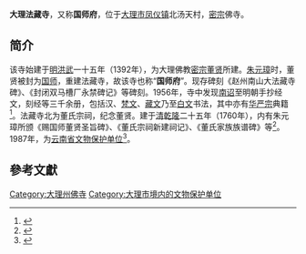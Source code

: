 {{Otheruses|法藏寺|subject=位于[[云南|云南]][[大理市|大理]]的法藏寺|other=同名的其它寺庙}}
{{文物保护单位
| 级别 = 省级
| 省区市 = 云南省
| 图片 = Fazang Temple Beitangtian.JPG
| 名称 = 法藏寺董氏宗祠
| 编号 = 3-32
| 分类 = 古建筑及历史纪念建筑物
| 时代 = 明
| 所在 = [[大理白族自治州|大理州]][[大理市|大理市]]
| 登录 = 1987年12月21日
| 坐标 = {{coord|25.52760|100.34490|display=inline,title}}
}}

'''大理法藏寺'''，又称'''国师府'''，位于[[大理市|大理市]][[凤仪镇_(大理市)|凤仪镇]]北汤天村，[[密宗|密宗]]佛寺。

== 简介 ==
该寺始建于[[明朝|明]][[洪武|洪武]]一十五年（1392年），为大理佛教[[密宗|密宗]][[董贤|董贤]]所建。[[朱元璋|朱元璋]]时，董贤被封为[[国师|国师]]，重建法藏寺，故该寺也称“'''国师府'''”。现存碑刻《赵州南山大法藏寺碑》、《封闭双马槽厂永禁碑记》等碑刻。1956年，寺中发现[[南诏|南诏]]至明朝手抄经文，刻经等三千余册，包括汉、[[梵文|梵文]]、[[藏文|藏文]]乃至[[白文|白文]]书法，其中亦有[[华严宗|华严宗]]典籍<ref>{{Cite web |url=http://www.fjsnow.com/mingsu/ArticleShow.asp?ArticleID=16691 |title=大理白族宗教信仰 |access-date=2009-12-25 |archive-date=2009-05-25 |archive-url=https://web.archive.org/web/20090525221659/http://www.fjsnow.com/mingsu/ArticleShow.asp?ArticleID=16691 |dead-url=no }}</ref>。法藏寺北为董氏宗祠，纪念董贤。建于[[清朝|清]][[乾隆|乾隆]]二十五年（1760年），内有朱元璋所颁《赐国师董贤圣旨碑》、《董氏宗祠新建祠记》、《董氏家族族谱碑》等<ref>{{Cite web |url=http://yunnan.stis.cn/cyzn/ynrwhj/mswh/200707/t20070727_240193.html |title=国家级历史文化明城——大理 |access-date=2009-12-25 |archive-date=2016-03-04 |archive-url=https://web.archive.org/web/20160304094711/http://yunnan.stis.cn/cyzn/ynrwhj/mswh/200707/t20070727_240193.html |dead-url=yes }}</ref>。1987年，为[[云南省文物保护单位|云南省文物保护单位]]<ref>{{Cite web |url=http://dali.mofcom.gov.cn/aarticle/gaikuang/200510/20051000635369.html |title=大理简介之建筑 |access-date=2009-12-25 |archive-date=2005-12-17 |archive-url=https://web.archive.org/web/20051217195151/http://dali.mofcom.gov.cn/aarticle/gaikuang/200510/20051000635369.html |dead-url=yes }}</ref>。

==參考文獻==
<div class="references-small">
<references></references>
</div>

[[Category:大理州佛寺|Category:大理州佛寺]]
[[Category:大理市境内的文物保护单位|Category:大理市境内的文物保护单位]]